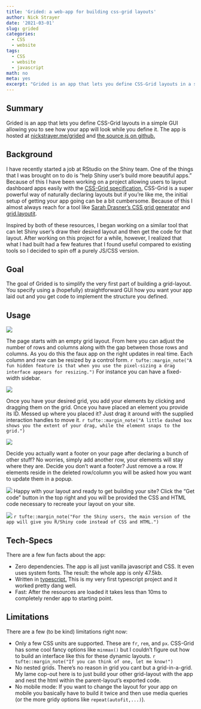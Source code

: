 ```yaml
---
title: 'Grided: a web-app for building css-grid layouts'
author: Nick Strayer
date: '2021-03-01'
slug: grided
categories:
  - CSS
  - website
tags:
  - CSS
  - website
  - javascript
math: no
meta: yes
excerpt: "Grided is an app that lets you define CSS-Grid layouts in a simple GUI allowing you to see how your app will look while you define it."
---
```


## Summary

Grided is an app that lets you define CSS-Grid layouts in a simple GUI allowing you to see how your app will look while you define it. The app is hosted at [nickstrayer.me/grided](https://nickstrayer.me/grided/) and [the source is on github.](https://github.com/nstrayer/grided)


## Background
I have recently started a job at RStudio on the Shiny team. One of the things that I was brought on to do is "help Shiny user's build more beautiful apps." Because of this I have been working on a project allowing users to layout dashboard apps easily with the [CSS-Grid specification.](https://css-tricks.com/snippets/css/complete-guide-grid/) CSS-Grid is a super powerful way of naturally declaring layouts but if you're like me, the initial setup of getting your app going can be a bit cumbersome. Because of this I almost always reach for a tool like [Sarah Drasner's CSS grid generator](https://cssgrid-generator.netlify.app/) and [grid.layoutit](https://grid.layoutit.com/). 

Inspired by both of these resources, I began working on a similar tool that can let Shiny user's draw their desired layout and then get the code for that layout. After working on this project for a while, however, I realized that what I had built had a few features that I found useful compared to existing tools so I decided to spin off a purely JS/CSS version.  

## Goal

The goal of Grided is to simplify the very first part of building a grid-layout. You specify using a (hopefully) straightforward GUI how you want your app laid out and you get code to implement the structure you defined.

## Usage

![](images/start-view.png)

The page starts with an empty grid layout. From here you can adjust the number of rows and columns along with the gap between those rows and columns. As you do this the faux app on the right updates in real time. Each column and row can be resized by a control form. `r tufte::margin_note("A fun hidden feature is that when you use the pixel-sizing a drag interface appears for resizing.")` For instance you can have a fixed-width sidebar.

![](images/custom-rows-cols.png)

Once you have your desired grid, you add your elements by clicking and dragging them on the grid. Once you have placed an element you provide its ID. Messed up where you placed it? Just drag it around with the supplied interaction handles to move it.  `r tufte::margin_note("A little dashed box shows you the extent of your drag, while the element snaps to the grid.")`

![](images/editing-element.png)

Decide you actually want a footer on your page after declaring a bunch of other stuff? No worries, simply add another row, your elements will stay where they are. Decide you don't want a footer? Just remove a a row. If elements reside in the deleted row/column you will be asked how you want to update them in a popup. 

![](images/conflicts-popup.png)
Happy with your layout and ready to get building your site? Click the "Get code" button in the top right and you will be provided the CSS and HTML code necessary to recreate your layout on your site. 

![](images/get-layout-code.png)
`r tufte::margin_note("For the Shiny users, the main version of the app will give you R/Shiny code instead of CSS and HTML.")`

## Tech-Specs

There are a few fun facts about the app:

- Zero dependencies. The app is all just vanilla javascript and CSS. It even uses system fonts. The result: the whole app is only  47.5kb.
- Written in [typescript.](https://www.typescriptlang.org/) This is my very first typescript project and it worked pretty dang well.
- Fast: After the resources are loaded it takes less than 10ms to completely render app to starting point.

## Limitations

There are a few (to be kind) limitations right now:

- Only a few CSS units are supported. These are `fr`, `rem`, and `px`. CSS-Grid has some cool fancy options like `minmax()` but I couldn't figure out how to build an interface like this for these dynamic layouts. `r tufte::margin_note("If you can think of one, let me know!")`
- No nested grids. There's no reason in grid you cant but a grid-in-a-grid. My lame cop-out here is to just build your other grid-layout with the app and nest the html within the parent-layout's exported code.
- No mobile mode: If you want to change the layout for your app on mobile you basically have to build it twice and then use media queries (or the more gridy options like `repeat(autofit,...)`). 



